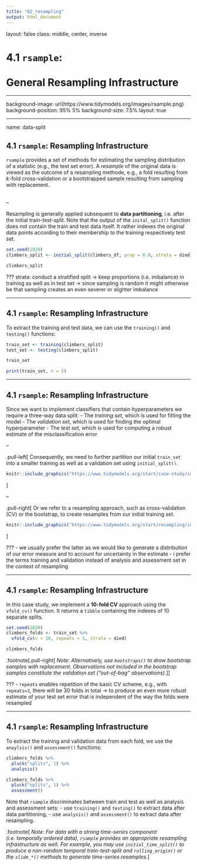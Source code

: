 ```yaml
---
title: "02_resampling"
output: html_document
---
```


layout: false
class: middle, center, inverse

# 4.1 `rsample`:<br><br>General Resampling Infrastructure

---

background-image: url(https://www.tidymodels.org/images/rsample.png)
background-position: 95% 5%
background-size: 7.5%
layout: true

---

name: data-split

## 4.1 `rsample`: Resampling Infrastructure

`rsample` provides a set of methods for estimating the sampling distribution of a statistic (e.g., the test set error). A *resample* of the original data is viewed as the outcome of a resampling methode, e.g., a fold resulting from *k*-fold cross-validation or a bootstrapped sample resulting from sampling with replacement.
<br><br>

--

Resampling is generally applied subsequent to **data partitioning**, i.e. after the initial train-test-split. Note that the output of the `inital_split()` function does not contain the train and test data itself. It rather indexes the original data points according to their membership to the training respectively test set.
```r
set.seed(2020)
climbers_split <- initial_split(climbers_df, prop = 0.8, strata = died)

climbers_split
```

???
strata: conduct a stratified split -> keep proportions (i.e. imbalance) in training as well as in test set -> since sampling is random it might otherwise be that sampling creates an even severer or slighter imbalance

---

## 4.1 `rsample`: Resampling Infrastructure

To extract the training and test data, we can use the `training()` and `testing()` functions:
```r
train_set <- training(climbers_split)
test_set <- testing(climbers_split)

train_set
```
```r
print(train_set, n = 5)
```

---

## 4.1 `rsample`: Resampling Infrastructure

Since we want to implement classifiers that contain hyperparameters we require a three-way data split:
- The *training set*, which is used for fitting the model
- The *validation set*, which is used for finding the optimal hyperparameter
- The *test set*, which is used for computing a robust estimate of the misclassification error

--

.pull-left[
Consequently, we need to further partition our initial `train_set` into a smaller training as well as a validation set using `initial_split()`.

```r
knitr::include_graphics("https://www.tidymodels.org/start/case-study/img/validation-split.svg")
```
]

--

.pull-right[
 Or we refer to a resampling approach, such as cross-validation (CV) or the bootstrap, to create resamples from our initial training set.
 
```r
knitr::include_graphics("https://www.tidymodels.org/start/resampling/img/resampling.svg")
```
]

???
- we usually prefer the latter as we would like to generate a distribution of our error measure and to account for uncertainty in the estimate
- i prefer the terms training and validation instead of analysis and assessment set in the context of resampling

---

## 4.1 `rsample`: Resampling Infrastructure

In this case study, we implement a **10-fold CV** approach using the `vfold_cv()` function. It returns a `tibble` containing the indexes of 10 separate splits.
```r
set.seed(2020)
climbers_folds <- train_set %>% 
  vfold_cv(v = 10, repeats = 1, strata = died) 

climbers_folds
```

.footnote[.pull-right[
*Note: Alternatively, use `bootstraps()` to draw bootstrap samples with replacement. Observations not included in the bootstrap samples constitute the validation set ("out-of-bag" observations).*
]]

???
- `repeats` enables repetition of the basic CV scheme, e.g., with `repeats=3`, there will be 30 folds in total -> to produce an even more robust estimate of your test set error that is independent of the way the folds were resampled

---

## 4.1 `rsample`: Resampling Infrastructure

To extract the training and validation data from each fold, we use the `anaylsis()` and `assessment()` functions:
```r
climbers_folds %>%
  pluck("splits", 1) %>%
  analysis()
```
```r
climbers_folds %>%
  pluck("splits", 1) %>%
  assessment()
```
Note that `rsample` discriminates between train and test as well as analysis and assessment sets:
- use `training()` and `testing()` to extract data after data partitioning,
- use `analysis()` and `assessment()` to extract data after resampling.

.footnote[
<i>Note: For data with a strong time-series component (i.e. temporally ordered data), `rsample` provides an appropriate resampling infrastructure as well. For example, you may use `initial_time_split()` to produce a non-random temporal train-test-split and `rolling_origin()` or the `slide_*()` methods to generate time-series resamples.</i>
]
